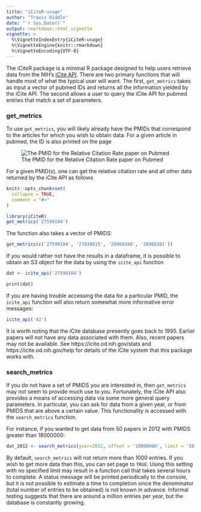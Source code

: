 ```yaml
---
title: "iCiteR-usage"
author: "Travis Riddle"
date: "`r Sys.Date()`"
output: rmarkdown::html_vignette
vignette: >
  %\VignetteIndexEntry{iCiteR-usage}
  %\VignetteEngine{knitr::rmarkdown}
  %\VignetteEncoding{UTF-8}
---
```


The iCiteR package is a minimal R package designed to help users retrieve data from the NIH's [iCite API](https://icite.od.nih.gov/api). There are two primary functions that will handle most of what the typical user will want. The first, `get_metrics` takes as input a vector of pubmed IDs and returns all the information yielded by the iCite API. The second allows a user to query the iCite API for pubmed entries that match a set of parameters.

### get_metrics
To use `get_metrics`, you will likely already have the PMIDs that correspond to the articles for which you wish to obtain data. For a given article in pubmed, the ID is also printed on the page

![The PMID for the Relative Citation Rate paper on Pubmed](RCR_PMID.jpg)

For a given PMID(s), one can get the relative citation rate and all other data returned by the iCite API as follows

```r
knitr::opts_chunk$set(
  collapse = TRUE,
  comment = "#>"
)
```

```r
library(iCiteR)
get_metrics('27599104')

```

The function also takes a vector of PMIDS:

```r
get_metrics(c('27599104', '27830815', '28968388', '28968381'))

```

If you would rather not have the results in a dataframe, it is possible to obtain an S3 object for the data by using the `icite_api` function

```r
dat <- icite_api('27599104')

print(dat)
```

If you are having trouble accessing the data for a particular PMID, the `icite_api` function will also return somewhat more informative error messages:

```r
icite_api('42')
```

It is worth noting that the iCite database presently goes back to 1995. Earlier papers will not have any data associated with them. Also, recent papers may not be available. See https://icite.od.nih.gov/stats and https://icite.od.nih.gov/help for details of the iCite system that this package works with.

### search_metrics
If you do not have a set of PMIDS you are interested in, then `get_metrics` may not seem to provide much use to you. Fortunately, the iCite API also provides a means of accessing data via some more general query parameters. In particular, you can ask for data from a given year, or from PMIDS that are above a certain value. This functionality is accessed with the `search_metrics` function.

For instance, if you wanted to get data from 50 papers in 2012 with PMIDS greater than 18000000:

```r
dat_2012 <- search_metrics(year=2012, offset = '18000000', limit = '50')
```

By default, `search_metrics` will not return more than 1000 entries. If you wish to get more data than this, you can set page to `TRUE`. Using this setting with no specified limit may result in a function call that takes several hours to complete. A status message will be printed periodically to the console, but it is not possible to estimate a time to completion since the denominator (total number of entries to be obtained) is not known in advance. Informal testing suggests that there are around a million entries per year, but the database is constantly growing.
